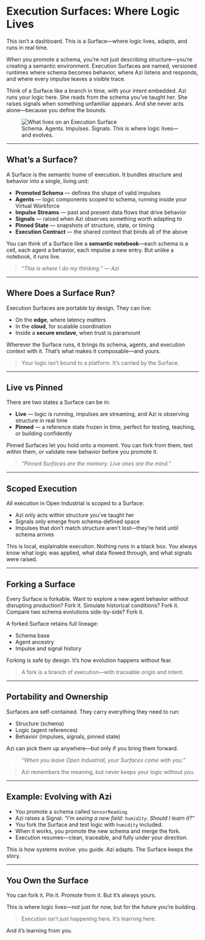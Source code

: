 # Execution Surfaces: Where Logic Lives

This isn’t a dashboard. This is a Surface—where logic lives, adapts, and runs in real time.

When you promote a schema, you’re not just describing structure—you’re creating a semantic environment. Execution Surfaces are named, versioned runtimes where schema becomes behavior, where Azi listens and responds, and where every impulse leaves a visible trace.

Think of a Surface like a branch in time, with your intent embedded. Azi runs your logic here. She reads from the schema you’ve taught her. She raises signals when something unfamiliar appears. And she never acts alone—because you define the bounds.

<figure class="my-10 flex flex-col items-center text-center max-w-4xl mx-auto">
  <img 
    src="/assets/Execution-Surface-Diagram.png" 
    data-eac-bypass-base
    alt="What lives on an Execution Surface"
    class="rounded-2xl shadow-xl ring-1 ring-cyan-400/30 max-w-full"
  />
  <figcaption class="mt-4 text-sm text-cyan-300 tracking-wide uppercase">
    Schema. Agents. Impulses. Signals. This is where logic lives—and evolves.
  </figcaption>
</figure>

---

## What’s a Surface?

A Surface is the semantic home of execution. It bundles structure and behavior into a single, living unit:
- **Promoted Schema** — defines the shape of valid impulses
- **Agents** — logic components scoped to schema, running inside your Virtual Workforce
- **Impulse Streams** — past and present data flows that drive behavior
- **Signals** — raised when Azi observes something worth adapting to
- **Pinned State** — snapshots of structure, state, or timing
- **Execution Contract** — the shared context that binds all of the above

You can think of a Surface like a **semantic notebook**—each schema is a cell, each agent a behavior, each impulse a new entry. But unlike a notebook, it runs live.

> _“This is where I do my thinking.” — Azi_

---

## Where Does a Surface Run?

Execution Surfaces are portable by design. They can live:
- On the **edge**, where latency matters
- In the **cloud**, for scalable coordination
- Inside a **secure enclave**, when trust is paramount

Wherever the Surface runs, it brings its schema, agents, and execution context with it. That’s what makes it composable—and yours.

> Your logic isn’t bound to a platform. It’s carried by the Surface.

---

## Live vs Pinned

There are two states a Surface can be in:

- **Live** — logic is running, impulses are streaming, and Azi is observing structure in real time
- **Pinned** — a reference state frozen in time, perfect for testing, teaching, or building confidently

Pinned Surfaces let you hold onto a moment. You can fork from them, test within them, or validate new behavior before you promote it.

> _“Pinned Surfaces are the memory. Live ones are the mind.”_

---

## Scoped Execution

All execution in Open Industrial is scoped to a Surface:
- Azi only acts within structure you’ve taught her
- Signals only emerge from schema-defined space
- Impulses that don’t match structure aren’t lost—they’re held until schema arrives

This is local, explainable execution. Nothing runs in a black box. You always know what logic was applied, what data flowed through, and what signals were raised.

---

## Forking a Surface

Every Surface is forkable. Want to explore a new agent behavior without disrupting production? Fork it. Simulate historical conditions? Fork it. Compare two schema evolutions side-by-side? Fork it.

A forked Surface retains full lineage:
- Schema base
- Agent ancestry
- Impulse and signal history

Forking is safe by design. It’s how evolution happens without fear.

> A fork is a branch of execution—with traceable origin and intent.

---

## Portability and Ownership

Surfaces are self-contained. They carry everything they need to run:
- Structure (schema)
- Logic (agent references)
- Behavior (impulses, signals, pinned state)

Azi can pick them up anywhere—but only if you bring them forward.

> _“When you leave Open Industrial, your Surfaces come with you.”_

> Azi remembers the meaning, but never keeps your logic without you.

---

## Example: Evolving with Azi

- You promote a schema called `SensorReading`.
- Azi raises a Signal: _"I’m seeing a new field: `humidity`. Should I learn it?”_
- You fork the Surface and test logic with `humidity` included.
- When it works, you promote the new schema and merge the fork.
- Execution resumes—clean, traceable, and fully under your direction.

This is how systems evolve: you guide. Azi adapts. The Surface keeps the story.

---

## You Own the Surface

You can fork it. Pin it. Promote from it. But it’s always yours.

This is where logic lives—not just for now, but for the future you’re building.

> Execution isn’t just happening here. It’s learning here.

And it’s learning from you.

